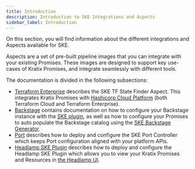 ```yaml
---
title: Introduction
description: Introduction to SKE Integrations and Aspects
sidebar_label: Introduction
---
```


On this section, you will find information about the different integrations and
Aspects available for SKE.

Aspects are a set of pre-built pipeline images that you can integrate with
your existing Promises. These images are designed to support key use-cases of
Kratix Promises, and integrate seamlessly with different tools.

The documentation is divided in the following subsections:

- [Terraform Enterprise](./tfe) describes the SKE TF State Finder
  Aspect. This integrates Kratix Promises with
  [Hashicorp Cloud Platform](https://www.hashicorp.com/cloud) (both Terraform Cloud and
  Terraform Enterprise).
- [Backstage](./backstage/intro) contains documentation on how to
  configure your Backstage instance with the [SKE plugin](./backstage/plugins), as well as how to
  configure your Promises to auto populate the Backstage catalog using the [SKE
  Backstage Generator](./backstage/generator).
- [Port](./port) describes how to deploy and configure the SKE Port Controller which
  keeps Port configuration aligned with your platform APIs.
- [Headlamp SKE Plugin](./headlamp-ske) describes how to deploy and configure the Headlamp SKE Plugin which
  allows you to view your Kratix Promises and Resources in [the Headlamp UI](https://headlamp.dev/).
